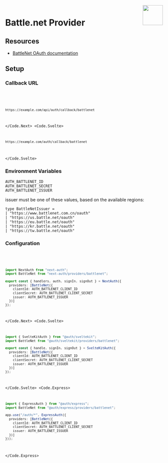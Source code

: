 
<img align="right" src="/img/providers/battlenet.svg" height="64" width="64" />

# Battle.net Provider

## Resources

- [BattleNet OAuth documentation](https://develop.battle.net/documentation/guides/using-oauth)

## Setup

### Callback URL

<Code>
  <Code.Next>

```bash
https://example.com/api/auth/callback/battlenet
```

  </Code.Next>
  <Code.Svelte>

```bash
https://example.com/auth/callback/battlenet
```

  </Code.Svelte>
</Code>

### Environment Variables

```
AUTH_BATTLENET_ID
AUTH_BATTLENET_SECRET
AUTH_BATTLENET_ISSUER
```

issuer must be one of these values, based on the available regions:

```
type BattleNetIssuer =
| "https://www.battlenet.com.cn/oauth"
| "https://us.battle.net/oauth"
| "https://eu.battle.net/oauth"
| "https://kr.battle.net/oauth"
| "https://tw.battle.net/oauth"
```

### Configuration

<Code>
  <Code.Next>

```ts filename="/auth.ts"
import NextAuth from "next-auth";
import BattleNet from "next-auth/providers/battlenet";

export const { handlers, auth, signIn, signOut } = NextAuth({
  providers: [BattleNet({
    clientId: AUTH_BATTLENET_CLIENT_ID
    clientSecret: AUTH_BATTLENET_CLIENT_SECRET
    issuer: AUTH_BATTLENET_ISSUER
  })]
});
```

  </Code.Next>
  <Code.Svelte>

```ts filename="/src/auth.ts"
import { SvelteKitAuth } from "@auth/sveltekit";
import BattleNet from "@auth/sveltekit/providers/battlenet";

export const { handle, signIn, signOut } = SvelteKitAuth({
  providers: [BattleNet({
    clientId: AUTH_BATTLENET_CLIENT_ID
    clientSecret: AUTH_BATTLENET_CLIENT_SECRET
    issuer: AUTH_BATTLENET_ISSUER
  })]
});
```

  </Code.Svelte>
  <Code.Express>

```ts filename="/src/app.ts"
import { ExpressAuth } from "@auth/express";
import BattleNet from "@auth/express/providers/battlenet";

app.use("/auth/*", ExpressAuth({
  providers: [BattleNet({
    clientId: AUTH_BATTLENET_CLIENT_ID
    clientSecret: AUTH_BATTLENET_CLIENT_SECRET
    issuer: AUTH_BATTLENET_ISSUER
  })]
}));
```

  </Code.Express>
</Code>

